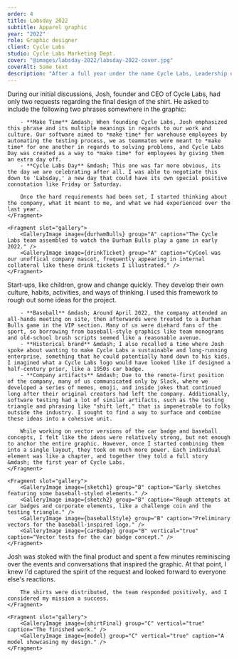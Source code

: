 ```yaml
---
order: 4
title: Labsday 2022
subtitle: Apparel graphic
year: "2022"
role: Graphic designer
client: Cycle Labs
studio: Cycle Labs Marketing Dept.
cover: "@images/labsday-2022/labsday-2022-cover.jpg"
coverAlt: Some text
description: "After a full year under the name Cycle Labs, Leadership decided to honor the founding of the organization with a company-wide holiday: Cycle Labs Day. When the CEO asked me personally to create a shirt for the event, I was eager to deliver something special."
---
```



<ProjectSection sectionTitle="Concept">
    <Fragment slot="text">
        During our initial discussions, Josh, founder and CEO of Cycle Labs, had only two requests regarding the final design of the shirt. He asked to include the following two phrases somewhere in the graphic:

        - **Make Time** &mdash; When founding Cycle Labs, Josh emphasized this phrase and its multiple meanings in regards to our work and culture. Our software aimed to *make time* for warehouse employees by automating the testing process, we as teammates were meant to *make time* for one another in regards to solving problems, and Cycle Labs Day was created as a way to *make time* for employees by giving them an extra day off.
        - **Cycle Labs Day** &mdash; This one was far more obvious, its the day we are celebrating after all. I was able to negotiate this down to 'Labsday,' a new day that could have its own special positive connotation like Friday or Saturday.

        Once the hard requirements had been set, I started thinking about the company, what it meant to me, and what we had experienced over the last year.
    </Fragment>

    <Fragment slot="gallery">
        <GalleryImage image={durhamBulls} group="A" caption="The Cycle Labs team assembled to watch the Durham Bulls play a game in early 2022." />
        <GalleryImage image={drinkTicket} group="A" caption="CyCool was our unoffical company mascot, frequently appearing in internal collateral like these drink tickets I illustrated." />
    </Fragment>
</ProjectSection>

<ProjectSection sectionTitle="Process">
    <Fragment slot="text">
        Start-ups, like children, grow and change quickly. They develop their own culture, habits, activities, and ways of thinking. I used this framework to rough out some ideas for the project.

        - **Baseball** &mdash; Around April 2022, the company attended an all-hands meeting on site, then afterwards were treated to a Durham Bulls game in the VIP section. Many of us were diehard fans of the sport, so borrowing from baseball-style graphics like team monograms and old-school brush scripts seemed like a reasonable avenue.
        - **Historical brand** &mdash; I also recalled a time where Josh spoke about wanting to make Cycle Labs a sustainable and long-running enterprise, something that he could potentially hand down to his kids. I imagined what a Cycle Labs logo would have looked like if designed a half-century prior, like a 1950s car badge.
        - **Company artifacts** &mdash; Due to the remote-first position of the company, many of us communicated only by Slack, where we developed a series of memes, emoji, and inside jokes that continued long after their original creators had left the company. Additionally, software testing had a lot of similar artifacts, such as the testing triangle and phrasing like "shift left," that is impenetrable to folks outside the industry. I sought to find a way to surface and combine these ideas into a cohesive unit.

        While working on vector versions of the car badge and baseball concepts, I felt like the ideas were relatively strong, but not enough to anchor the entire graphic. However, once I started combining them into a single layout, they took on much more power. Each individual element was like a chapter, and together they told a full story &mdash; the first year of Cycle Labs. 
    </Fragment>

    <Fragment slot="gallery">
        <GalleryImage image={sketch1} group="B" caption="Early sketches featuring some baseball-styled elements." />
        <GalleryImage image={sketch2} group="B" caption="Rough attempts at car badges and corporate elements, like a challenge coin and the testing triangle." />
        <GalleryImage image={baseballStyle} group="B" caption="Preliminary vectors for the baseball-inspired logo." />
        <GalleryImage image={carBadge} group="B" vertical="true" caption="Vector tests for the car badge concept." />
    </Fragment>
</ProjectSection>

<ProjectSection sectionTitle="Outcome">
    <Fragment slot="text">
        Josh was stoked with the final product and spent a few minutes reminiscing over the events and conversations that inspired the graphic. At that point, I knew I'd captured the spirit of the request and looked forward to everyone else's reactions.

        The shirts were distributed, the team responded positively, and I considered my mission a success.
    </Fragment>

    <Fragment slot="gallery">
        <GalleryImage image={shirtFinal} group="C" vertical="true" caption="The finished work." />
        <GalleryImage image={model} group="C" vertical="true" caption="A model showcasing my design." />
    </Fragment>
</ProjectSection>
